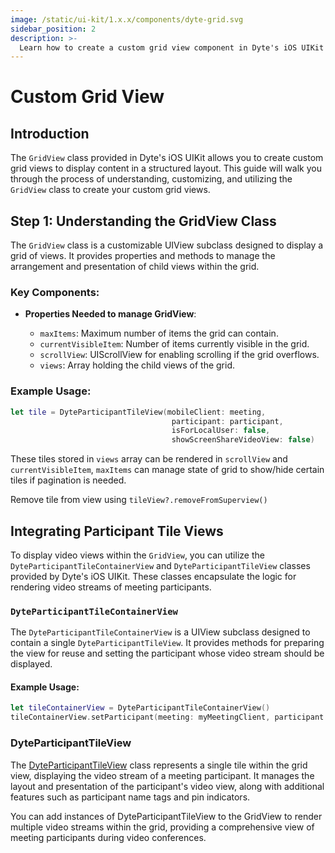 ```yaml
---
image: /static/ui-kit/1.x.x/components/dyte-grid.svg
sidebar_position: 2
description: >-
  Learn how to create a custom grid view component in Dyte's iOS UIKit with our detailed documentation.
---
```


# Custom Grid View

## Introduction

The `GridView` class provided in Dyte's iOS UIKit allows you to create custom grid views to display content
in a structured layout. This guide will walk you through the process of understanding, customizing, and
utilizing the `GridView` class to create your custom grid views.

## Step 1: Understanding the GridView Class

The `GridView` class is a customizable UIView subclass designed to display a grid of views. It provides properties
and methods to manage the arrangement and presentation of child views within the grid.

### Key Components:

- **Properties Needed to manage GridView**:

  - `maxItems`: Maximum number of items the grid can contain.
  - `currentVisibleItem`: Number of items currently visible in the grid.
  - `scrollView`: UIScrollView for enabling scrolling if the grid overflows.
  - `views`: Array holding the child views of the grid.

### Example Usage:

```swift
let tile = DyteParticipantTileView(mobileClient: meeting,
                                    participant: participant,
                                    isForLocalUser: false,
                                    showScreenShareVideoView: false)
```

These tiles stored in `views` array can be rendered in `scrollView` and `currentVisibleItem`, `maxItems` can
manage state of grid to show/hide certain tiles if pagination is needed.

Remove tile from view using `tileView?.removeFromSuperview()`

## Integrating Participant Tile Views

To display video views within the `GridView`, you can utilize the `DyteParticipantTileContainerView` and
`DyteParticipantTileView` classes provided by Dyte's iOS UIKit. These classes encapsulate the logic for
rendering video streams of meeting participants.

### `DyteParticipantTileContainerView`

The `DyteParticipantTileContainerView` is a UIView subclass designed to contain a single `DyteParticipantTileView`.
It provides methods for preparing the view for reuse and setting the participant whose video stream should be displayed.

#### Example Usage:

```swift
let tileContainerView = DyteParticipantTileContainerView()
tileContainerView.setParticipant(meeting: myMeetingClient, participant: meetingParticipant)
```

### DyteParticipantTileView

The [DyteParticipantTileView](/ios/components/dyte-participant-tile-view) class represents a single tile
within the grid view, displaying the video stream of a meeting participant.
It manages the layout and presentation of the participant's video view, along with
additional features such as participant name tags and pin indicators.

You can add instances of DyteParticipantTileView to the GridView to render multiple video streams within the grid,
providing a comprehensive view of meeting participants during video conferences.
